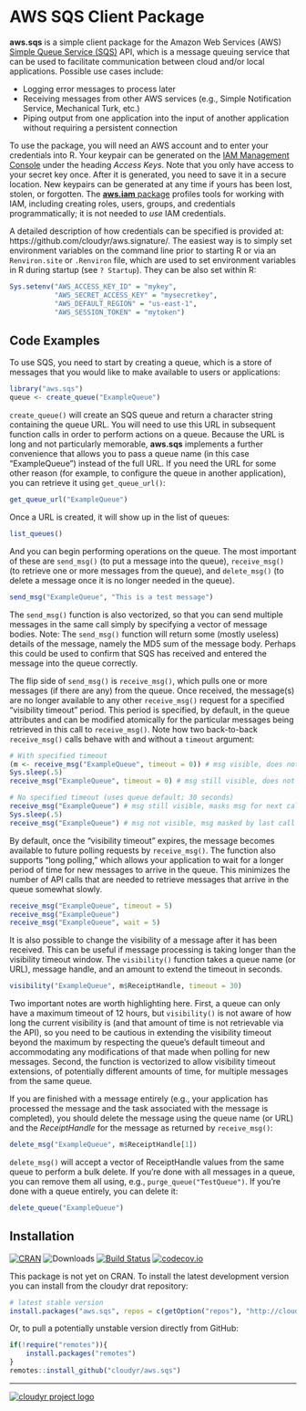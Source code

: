 # AWS SQS Client Package

**aws.sqs** is a simple client package for the Amazon Web Services (AWS) [Simple Queue Service (SQS)](http://aws.amazon.com/sqs/) API, which is a message queuing service that can be used to facilitate communication between cloud and/or local applications. Possible use cases include:

 - Logging error messages to process later
 - Receiving messages from other AWS services (e.g., Simple Notification Service, Mechanical Turk, etc.)
 - Piping output from one application into the input of another application without requiring a persistent connection

To use the package, you will need an AWS account and to enter your credentials into R. Your keypair can be generated on the [IAM Management Console](https://aws.amazon.com/) under the heading *Access Keys*. Note that you only have access to your secret key once. After it is generated, you need to save it in a secure location. New keypairs can be generated at any time if yours has been lost, stolen, or forgotten. The [**aws.iam** package](https://github.com/cloudyr/aws.iam) profiles tools for working with IAM, including creating roles, users, groups, and credentials programmatically; it is not needed to *use* IAM credentials.

A detailed description of how credentials can be specified is provided at: https://github.com/cloudyr/aws.signature/. The easiest way is to simply set environment variables on the command line prior to starting R or via an `Renviron.site` or `.Renviron` file, which are used to set environment variables in R during startup (see `? Startup`). They can be also set within R:

```R
Sys.setenv("AWS_ACCESS_KEY_ID" = "mykey",
           "AWS_SECRET_ACCESS_KEY" = "mysecretkey",
           "AWS_DEFAULT_REGION" = "us-east-1",
           "AWS_SESSION_TOKEN" = "mytoken")
```

## Code Examples

To use SQS, you need to start by creating a queue, which is a store of messages that you would like to make available to users or applications:

```r
library("aws.sqs")
queue <- create_queue("ExampleQueue")
```

`create_queue()` will create an SQS queue and return a character string containing the queue URL. You will need to use this URL in subsequent function calls in order to perform actions on a queue. Because the URL is long and not particularly memorable, **aws.sqs** implements a further convenience that allows you to pass a queue name (in this case "ExampleQueue") instead of the full URL. If you need the URL for some other reason (for example, to configure the queue in another application), you can retrieve it using `get_queue_url()`:

```r
get_queue_url("ExampleQueue")
```

Once a URL is created, it will show up in the list of queues:

```r
list_queues()
```

And you can begin performing operations on the queue. The most important of these are `send_msg()` (to put a message into the queue), `receive_msg()` (to retrieve one or more messages from the queue), and `delete_msg()` (to delete a message once it is no longer needed in the queue).

```r
send_msg("ExampleQueue", "This is a test message")
```

The `send_msg()` function is also vectorized, so that you can send multiple messages in the same call simply by specifying a vector of message bodies. Note: The `send_msg()` function will return some (mostly useless) details of the message, namely the MD5 sum of the message body. Perhaps this could be used to confirm that SQS has received and entered the message into the queue correctly.

The flip side of `send_msg()` is `receive_msg()`, which pulls one or more messages (if there are any) from the queue. Once received, the message(s) are no longer available to any other `receive_msg()` request for a specified "visibility timeout" period. This period is specified, by default, in the queue attributes and can be modified atomically for the particular messages being retrieved in this call to `receive_msg()`. Note how two back-to-back `receive_msg()` calls behave with and without a `timeout` argument:

```r
# With specified timeout
(m <- receive_msg("ExampleQueue", timeout = 0)) # msg visible, does not mask msg for next call
Sys.sleep(.5)
receive_msg("ExampleQueue", timeout = 0) # msg still visible, does not mask msg for next call

# No specified timeout (uses queue default; 30 seconds)
receive_msg("ExampleQueue") # msg still visible, masks msg for next call
Sys.sleep(.5)
receive_msg("ExampleQueue") # msg not visible, msg masked by last call
```

By default, once the "visibility timeout" expires, the message becomes available to future polling requests by `receive_msg()`. The function also supports "long polling," which allows your application to wait for a longer period of time for new messages to arrive in the queue. This minimizes the number of API calls that are needed to retrieve messages that arrive in the queue somewhat slowly.

```r
receive_msg("ExampleQueue", timeout = 5)
receive_msg("ExampleQueue")
receive_msg("ExampleQueue", wait = 5)
```

It is also possible to change the visibility of a message after it has been received. This can be useful if message processing is taking longer than the visibility timeout window. The `visibility()` function takes a queue name (or URL), message handle, and an amount to extend the timeout in seconds.

```r
visibility("ExampleQueue", m$ReceiptHandle, timeout = 30)
```

Two important notes are worth highlighting here. First, a queue can only have a maximum timeout of 12 hours, but `visibility()` is not aware of how long the current visibility is (and that amount of time is not retrievable via the API), so you need to be cautious in extending the visibility timeout beyond the maximum by respecting the queue's default timeout and accommodating any modifications of that made when polling for new messages. Second, the function is vectorized to allow visibility timeout extensions, of potentially different amounts of time, for multiple messages from the same queue.

If you are finished with a message entirely (e.g., your application has processed the message and the task associated with the message is completed), you should delete the message using the queue name (or URL) and the *ReceiptHandle* for the message as returned by `receive_msg()`:

```r
delete_msg("ExampleQueue", m$ReceiptHandle[1])
```

`delete_msg()` will accept a vector of ReceiptHandle values from the same queue to perform a bulk delete. If you're done with all messages in a queue, you can remove them all using, e.g., `purge_queue("TestQueue")`. If you're done with a queue entirely, you can delete it:

```r
delete_queue("ExampleQueue")
```

## Installation

[![CRAN](https://www.r-pkg.org/badges/version/aws.sqs)](https://cran.r-project.org/package=aws.sqs)
![Downloads](https://cranlogs.r-pkg.org/badges/aws.sqs)
[![Build Status](https://travis-ci.org/cloudyr/aws.sqs.png?branch=master)](https://travis-ci.org/cloudyr/aws.sqs)
[![codecov.io](https://codecov.io/github/cloudyr/aws.sqs/coverage.svg?branch=master)](https://codecov.io/github/cloudyr/aws.sqs?branch=master)

This package is not yet on CRAN. To install the latest development version you can install from the cloudyr drat repository:

```R
# latest stable version
install.packages("aws.sqs", repos = c(getOption("repos"), "http://cloudyr.github.io/drat"))
```

Or, to pull a potentially unstable version directly from GitHub:

```R
if(!require("remotes")){
    install.packages("remotes")
}
remotes::install_github("cloudyr/aws.sqs")
```

---
[![cloudyr project logo](http://i.imgur.com/JHS98Y7.png)](https://github.com/cloudyr)
